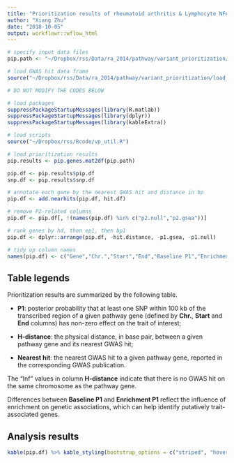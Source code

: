 ```yaml
---
title: "Prioritization results of rheumatoid arthritis & Lymphocyte NFAT-dependent transcription"
author: "Xiang Zhu"
date: "2018-10-05"
output: workflowr::wflow_html
---
```


```r
# specify input data files
pip.path <- "~/Dropbox/rss/Data/ra_2014/pathway/variant_prioritization/path/ra2014_pip_path2858_genes.mat"

# load GWAS hit data frame
source("~/Dropbox/rss/Data/ra_2014/pathway/variant_prioritization/load_gwas_hits.R")

# DO NOT MODIFY THE CODES BELOW

# load packages
suppressPackageStartupMessages(library(R.matlab))
suppressPackageStartupMessages(library(dplyr))
suppressPackageStartupMessages(library(kableExtra))

# load scripts
source("~/Dropbox/rss/Rcode/vp_util.R")

# load prioritization results
pip.results <- pip.genes.mat2df(pip.path) 

pip.df <- pip.results$pip.df
snp.df <- pip.results$snp.df

# annotate each gene by the nearest GWAS hit and distance in bp
pip.df <- add.nearhits(pip.df, hit.df)

# remove P2-related columns
pip.df <- pip.df[, !(names(pip.df) %in% c("p2.null","p2.gsea"))]

# rank genes by hd, then ep1, then bp1
pip.df <- dplyr::arrange(pip.df, -hit.distance, -p1.gsea, -p1.null)

# tidy up column names
names(pip.df) <- c("Gene","Chr.","Start","End","Baseline P1","Enrichment P1","H-distance","Nearest hit")
```

## Table legends

Prioritization results are summarized by the following table.

- **P1**: posterior probability that at least one SNP within 100 kb of the transcribed
region of a given pathway gene (defined by **Chr.**, **Start** and **End** columns)
has non-zero effect on the trait of interest;

- **H-distance**: the physical distance, in base pair, between a given pathway gene and its nearest GWAS hit;

- **Nearest hit**: the nearest GWAS hit to a given pathway gene,
reported in the corresponding GWAS publication.

The "Inf" values in column **H-distance** indicate that
there is no GWAS hit on the same chromosome as the pathway gene.

Differences between **Baseline P1** and **Enrichment P1** reflect
the influence of enrichment on genetic associations,
which can help identify putatively trait-associated genes. 

## Analysis results

```r
kable(pip.df) %>% kable_styling(bootstrap_options = c("striped", "hover"))
```

